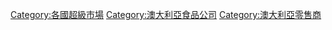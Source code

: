[[Category:各國超級市場|Category:各國超級市場]]
[[Category:澳大利亞食品公司|Category:澳大利亞食品公司]]
[[Category:澳大利亞零售商|Category:澳大利亞零售商]]
